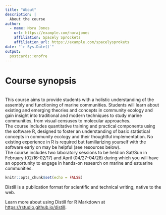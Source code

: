```yaml
---
title: "About"
description: |
  About the course
author:
  - name: Nora Jones 
    url: https://example.com/norajones
    affiliation: Spacely Sprockets
    affiliation_url: https://example.com/spacelysprokets
date: "`r Sys.Date()`"
output:
  postcards::onofre
---
```


# Course synopsis
<br>
This course aims to provide students with a holistic understanding of the assembly and functioning of marine communities. Students will learn about existing and emerging theories and concepts in community ecology and gain insight into traditional and modern techniques to study marine communities, from visual censuses to molecular approaches.
<br>
The course includes quantitative training and practical components using the software R, designed to foster an understanding of basic statistical concepts in community ecology and their thoughtful implementation. No existing experience in R is required but familiarizing yourself with the software early on may be helpful (see resources below). 
<br>
The course includes two laboratory sessions to be held on Sat/Sun in February (02/16-02/17) and April (04/27-04/28) during which you will have an opportunity to engage in hands-on research on marine and estuarine communities. 


```r
knitr::opts_chunk$set(echo = FALSE)
```

Distill is a publication format for scientific and technical writing, native to the web. 

Learn more about using Distill for R Markdown at <https://rstudio.github.io/distill>.





